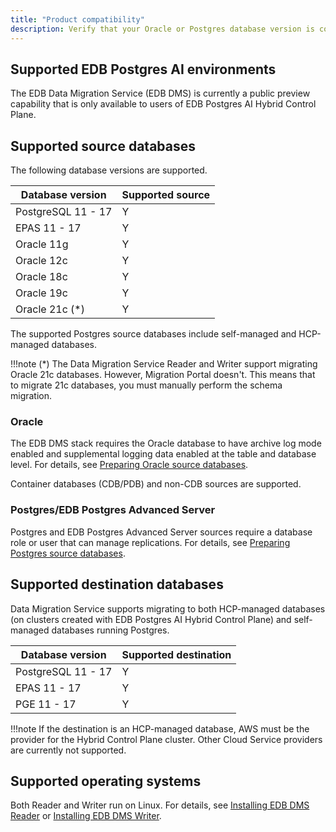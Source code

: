 ```yaml
---
title: "Product compatibility"
description: Verify that your Oracle or Postgres database version is compatible with EDB Data Migration Service.
---
```


<div id="supported_versions" class="registered_link"></div>

## Supported EDB Postgres AI environments

The EDB Data Migration Service (EDB DMS) is currently a public preview capability that is only available to users of EDB Postgres AI Hybrid Control Plane.

## Supported source databases

The following database versions are supported.

| Database version   | Supported source |
|--------------------|------------------|
| PostgreSQL 11 - 17 | Y                |
| EPAS 11 - 17       | Y                |
| Oracle 11g         | Y                |
| Oracle 12c         | Y                |
| Oracle 18c         | Y                |
| Oracle 19c         | Y                |
| Oracle 21c (*)     | Y                |

The supported Postgres source databases include self-managed and HCP-managed databases.

!!!note
   (*) The Data Migration Service Reader and Writer support migrating Oracle 21c databases. However, Migration Portal doesn't. This means that to migrate 21c databases, you must manually perform the schema migration. 

### Oracle

The EDB DMS stack requires the Oracle database to have archive log mode enabled and supplemental logging data enabled at the table and database level. For details, see [Preparing Oracle source databases](getting_started/preparing_db/preparing_oracle_source_databases).

Container databases (CDB/PDB) and non-CDB sources are supported.

### Postgres/EDB Postgres Advanced Server

Postgres and EDB Postgres Advanced Server sources require a database role or user that can manage replications. For details, see [Preparing Postgres source databases](getting_started/preparing_db/preparing_postgres_source_databases).

## Supported destination databases 

Data Migration Service supports migrating to both HCP-managed databases (on clusters created with EDB Postgres AI Hybrid Control Plane) and self-managed databases running Postgres.

| Database version   | Supported destination |
|--------------------|-----------------------|
| PostgreSQL 11 - 17 | Y                     |
| EPAS 11 - 17       | Y                     |
| PGE 11 - 17        | Y                     |

!!!note 
   If the destination is an HCP-managed database, AWS must be the provider for the Hybrid Control Plane cluster. Other Cloud Service providers are currently not supported.

## Supported operating systems

Both Reader and Writer run on Linux. For details, see [Installing EDB DMS Reader](getting_started/installing) or [Installing EDB DMS Writer](getting_started/installing2).
